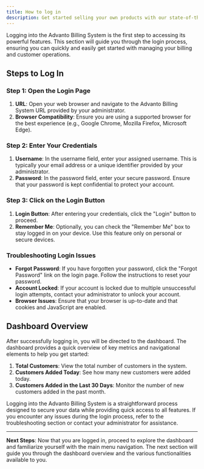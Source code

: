 ```yaml
---
title: How to log in
description: Get started selling your own products with our state-of-the-art billing system.
---
```


Logging into the Advanto Billing System is the first step to accessing its powerful features. This section will guide you through the login process, ensuring you can quickly and easily get started with managing your billing and customer operations.

## Steps to Log In

### Step 1: Open the Login Page

1. **URL**: Open your web browser and navigate to the Advanto Billing System URL provided by your administrator.
2. **Browser Compatibility**: Ensure you are using a supported browser for the best experience (e.g., Google Chrome, Mozilla Firefox, Microsoft Edge).

### Step 2: Enter Your Credentials

1. **Username**: In the username field, enter your assigned username. This is typically your email address or a unique identifier provided by your administrator.
2. **Password**: In the password field, enter your secure password. Ensure that your password is kept confidential to protect your account.

### Step 3: Click on the Login Button

1. **Login Button**: After entering your credentials, click the "Login" button to proceed.
2. **Remember Me**: Optionally, you can check the "Remember Me" box to stay logged in on your device. Use this feature only on personal or secure devices.

### Troubleshooting Login Issues

- **Forgot Password**: If you have forgotten your password, click the "Forgot Password" link on the login page. Follow the instructions to reset your password.
- **Account Locked**: If your account is locked due to multiple unsuccessful login attempts, contact your administrator to unlock your account.
- **Browser Issues**: Ensure that your browser is up-to-date and that cookies and JavaScript are enabled.

## Dashboard Overview

After successfully logging in, you will be directed to the dashboard. The dashboard provides a quick overview of key metrics and navigational elements to help you get started:

1. **Total Customers**: View the total number of customers in the system.
2. **Customers Added Today**: See how many new customers were added today.
3. **Customers Added in the Last 30 Days**: Monitor the number of new customers added in the past month.

Logging into the Advanto Billing System is a straightforward process designed to secure your data while providing quick access to all features. If you encounter any issues during the login process, refer to the troubleshooting section or contact your administrator for assistance.

---

**Next Steps**: Now that you are logged in, proceed to explore the dashboard and familiarize yourself with the main menu navigation. The next section will guide you through the dashboard overview and the various functionalities available to you.